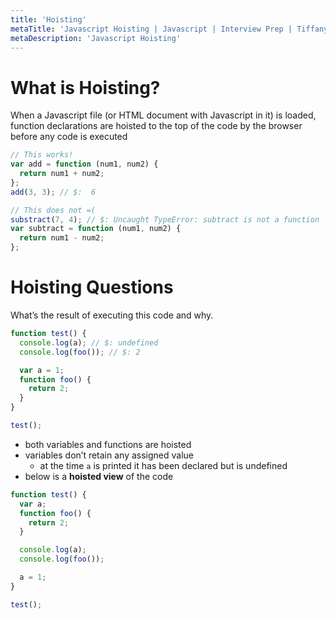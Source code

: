 ```yaml
---
title: 'Hoisting'
metaTitle: 'Javascript Hoisting | Javascript | Interview Prep | Tiffany Lea'
metaDescription: 'Javascript Hoisting'
---
```


# What is Hoisting?

When a Javascript file (or HTML document with Javascript in it) is loaded, function declarations are hoisted to the top of the code by the browser before any code is executed

```javascript
// This works!
var add = function (num1, num2) {
  return num1 + num2;
};
add(3, 3); // $:  6

// This does not =(
substract(7, 4); // $: Uncaught TypeError: subtract is not a function
var subtract = function (num1, num2) {
  return num1 - num2;
};
```

# Hoisting Questions

What’s the result of executing this code and why.

```javascript
function test() {
  console.log(a); // $: undefined
  console.log(foo()); // $: 2

  var a = 1;
  function foo() {
    return 2;
  }
}

test();
```

- both variables and functions are hoisted
- variables don’t retain any assigned value
  - at the time `a` is printed it has been declared but is undefined
- below is a **hoisted view** of the code

```javascript
function test() {
  var a;
  function foo() {
    return 2;
  }

  console.log(a);
  console.log(foo());

  a = 1;
}

test();
```
